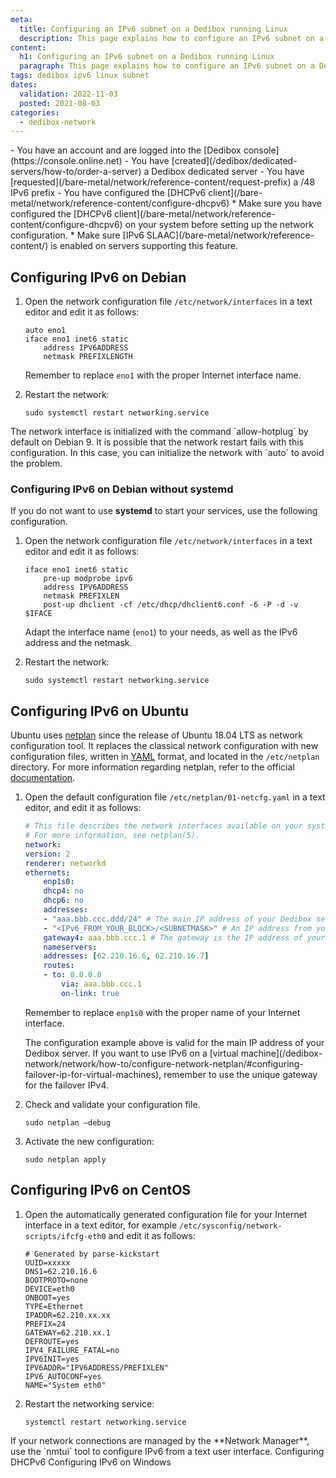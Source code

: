 ```yaml
---
meta:
  title: Configuring an IPv6 subnet on a Dedibox running Linux
  description: This page explains how to configure an IPv6 subnet on a Dedibox running Linux.
content:
  h1: Configuring an IPv6 subnet on a Dedibox running Linux
  paragraph: This page explains how to configure an IPv6 subnet on a Dedibox running Linux.
tags: dedibox ipv6 linux subnet 
dates:
  validation: 2022-11-03
  posted: 2021-08-03
categories:
  - dedibox-network
---
```


<Message type="requirement">
  - You have an account and are logged into the [Dedibox console](https://console.online.net)
  - You have [created](/dedibox/dedicated-servers/how-to/order-a-server) a Dedibox dedicated server
  - You have [requested](/bare-metal/network/reference-content/request-prefix) a /48 IPv6 prefix
  - You have configured the [DHCPv6 client](/bare-metal/network/reference-content/configure-dhcpv6)
</Message>

<Message type="important">
  * Make sure you have configured the [DHCPv6 client](/bare-metal/network/reference-content/configure-dhcpv6) on your system before setting up the network configuration.
  * Make sure [IPv6 SLAAC](/bare-metal/network/reference-content/) is enabled on servers supporting this feature.
</Message>

## Configuring IPv6 on Debian

1. Open the network configuration file `/etc/network/interfaces` in a text editor and edit it as follows:
    ```
    auto eno1
    iface eno1 inet6 static
        address IPV6ADDRESS
        netmask PREFIXLENGTH
    ```

    Remember to replace `eno1` with the proper Internet interface name.
2. Restart the network: 
    ```
    sudo systemctl restart networking.service
    ```

<Message type="tip">
  The network interface is initialized with the command `allow-hotplug` by default on Debian 9. It is possible that the network restart fails with this configuration. In this case, you can initialize the network with `auto` to avoid the problem.
</Message>

### Configuring IPv6 on Debian without systemd 

If you do not want to use **systemd** to start your services, use the following configuration.

1. Open the network configuration file `/etc/network/interfaces` in a text editor and edit it as follows:
    ```
    iface eno1 inet6 static
        pre-up modprobe ipv6
        address IPV6ADDRESS
        netmask PREFIXLEN
        post-up dhclient -cf /etc/dhcp/dhclient6.conf -6 -P -d -v $IFACE
    ```

    Adapt the interface name (`eno1`) to your needs, as well as the IPv6 address and the netmask.
2. Restart the network:
    ```
    sudo systemctl restart networking.service
    ```

## Configuring IPv6 on Ubuntu

Ubuntu uses [netplan](https://netplan.io) since the release of Ubuntu 18.04 LTS as network configuration tool. 
It replaces the classical network configuration with new configuration files, written in [YAML](https://yaml.org) format, and located in the `/etc/netplan` directory. For more information regarding netplan, refer to the official [documentation](https://netplan.io/examples/).

1. Open the default configuration file `/etc/netplan/01-netcfg.yaml` in a text editor, and edit it as follows:
    ```yaml
    # This file describes the network interfaces available on your system
    # For more information, see netplan(5).
    network:
    version: 2
    renderer: networkd
    ethernets:
        enp1s0:
        dhcp4: no
        dhcp6: no
        addresses:
        - "aaa.bbb.ccc.ddd/24" # The main IP address of your Dedibox server
        - "<IPv6_FROM_YOUR_BLOCK>/<SUBNETMASK>" # An IP address from your IPv6 block and it's subnet mask
        gateway4: aaa.bbb.ccc.1 # The gateway is the IP address of your Dedibox, ending on .1
        nameservers:
        addresses: [62.210.16.6, 62.210.16.7]
        routes:
        - to: 0.0.0.0
            via: aaa.bbb.ccc.1
            on-link: true
    ```

    Remember to replace `enp1s0` with the proper name of your Internet interface. 

    <Message type="note">
      The configuration example above is valid for the main IP address of your Dedibox server. If you want to use IPv6 on a [virtual machine](/dedibox-network/network/how-to/configure-network-netplan/#configuring-failover-ip-for-virtual-machines), remember to use the unique gateway for the failover IPv4.
    </Message>
2. Check and validate your configuration file.
    ```
    sudo netplan –debug
    ```
3. Activate the new configuration: 
    ```
    sudo netplan apply
    ```

## Configuring IPv6 on CentOS

1. Open the automatically generated configuration file for your Internet interface in a text editor, for example `/etc/sysconfig/network-scripts/ifcfg-eth0` and edit it as follows: 
    ```
    # Generated by parse-kickstart
    UUID=xxxxx
    DNS1=62.210.16.6
    BOOTPROTO=none
    DEVICE=eth0
    ONBOOT=yes
    TYPE=Ethernet
    IPADDR=62.210.xx.xx
    PREFIX=24
    GATEWAY=62.210.xx.1
    DEFROUTE=yes
    IPV4_FAILURE_FATAL=no
    IPV6INIT=yes
    IPV6ADDR="IPV6ADDRESS/PREFIXLEN" 
    IPV6_AUTOCONF=yes
    NAME="System eth0" 
    ```
2. Restart the networking service: 
    ```
    systemctl restart networking.service
    ```

<Message type="tip">
  If your network connections are managed by the **Network Manager**, use the `nmtui` tool to configure IPv6 from a text user interface.
</Message>


<Navigation title="See Also">
  <PreviousButton to="/bare-metal/network/reference-content/configure-dhcpv6/">Configuring DHCPv6</PreviousButton>
  <NextButton to="/bare-metal/network/reference-content/configure-ipv6-windows/">Configuring IPv6 on Windows</NextButton>
</Navigation>

